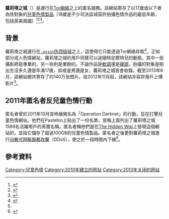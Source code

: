 {{NoteTA
|G1 = IT
}}
{{Infobox website
|name            = 蘿莉塔之城
|logo            = Lolita city logo.jpg
|logo_size       = 200px
|logocaption     =
|screenshot      = 
|collapsible     = 
|caption         = 
|url             = 
|commercial      = 否
|type            = [[兒童色情|兒童色情製品]][[檔案分享|分享]]
|registration    = 非必要
|language        = 英語
|num_users       = 14,994（2013年6月）
|content_license =
|programming language =
|owner           =
|author          =
|launch_date     = 2010年11月
|alexa           =
|revenue         =
|current_status  = 關閉
|footnotes       =
}}

'''蘿莉塔之城'''（{{lang-en|Lolita City}}）是運行在[[Tor|Tor網絡]]之上的匿名服務。該網站寄存了以17歲或以下者為性<nowiki>對象</nowiki>的[[兒童色情|兒童色情製品]]（18歲是不少司法區域容許拍攝色情作品的最低年齡，包括英美兩國）<ref name="weirderweb">{{cite web |archiveurl=https://web.archive.org/web/20130610072640/http://weirderweb.com/2013/06/06/back-in-booming-lolita-city-the-online-child-pornography-community-is-thriving |archivedate=2013-06-10 |accessdate=2015-03-03 |deadurl=yes |url=http://weirderweb.com/2013/06/06/back-in-booming-lolita-city-the-online-child-pornography-community-is-thriving/ |title=Back in booming Lolita City: the online child pornography community is thriving |date=2013-06-06 |publisher=Weirderweb.com }}</ref><ref name="USC2256">{{cite web |url=https://www.law.cornell.edu/uscode/text/18/2256 |title=18 USC § 2256 - Definitions for chapter |date=2013-02-06 |publisher=Legal Information Institute |accessdate=2013-06-13 |archive-date=2021-04-30 |archive-url=https://web.archive.org/web/20210430010009/https://www.law.cornell.edu/uscode/text/18/2256 |dead-url=no }}</ref><ref name="C&JAct">{{cite web |url=http://www.legislation.gov.uk/ukpga/2009/25/part/2/chapter/2 |title=Coroners and Justice Act 2009 Part 2 Chapter 2 "Images of Children" |year=2009 |publisher=legislation.gov.uk |accessdate=2013-06-13 |archive-date=2013-09-02 |archive-url=https://www.webcitation.org/6JLGAF8KH?url=http://www.legislation.gov.uk/ukpga/2009/25/part/2/chapter/2 |dead-url=no }}</ref>。

== 背景 ==
蘿莉塔之城運行在<code>[[.onion|.onion]]</code>[[伪顶级域|伪顶级域]]之上，這使得它只能透過Tor網絡存取<ref name="ars">{{cite web |url=https://arstechnica.com/business/news/2011/10/anonymous-takes-down-darknet-child-porn-site-on-tor-network.ars |title=Anonymous takes down darknet child porn site on Tor network |last=Gallagher |first=Sean |date=2011-10-23 |publisher=Ars Technica |accessdate=2012-02-10 |archive-date=2012-05-09 |archive-url=https://web.archive.org/web/20120509021317/http://arstechnica.com/business/news/2011/10/anonymous-takes-down-darknet-child-porn-site-on-tor-network.ars |dead-url=no }}</ref>。正如部分成人色情網站，蘿莉塔之城的用戶同樣可以追隨特定模特兒的動態。其中一些攝影師是專業的，另一些則是業餘的。不論作品是[[軟調色情|軟調]]還是[[硬調色情|硬調]]，拍攝的<nowiki>對象</nowiki>是剛出生沒多久還是年滿17歲，抑或是男還是女，蘿莉塔之城皆會收錄。截至2013年6月，該網站總共寄存了约140万张图片。自2012年11月起，該網站亦容許用戶上傳影片<ref name="weirderweb"/>。

== 2011年匿名者反兒童色情行動 ==
匿名者曾於2011年10月宣佈展開名為「Operation Darknet」的行動，旨在打擊兒童色情網站。他們在Pastebin上貼出了一份名單，宣稱上面列出了蘿莉塔之城1589名活躍用戶的真實名稱。匿名者稱他們是在[[The_Hidden_Wiki|The Hidden Wiki]]上發現這個網站的，並指它儲存了超過100GB的兒童色情製品。匿名者之後更對蘿莉塔之城進行[[分散式阻斷服務攻擊|分散式阻斷服務攻擊]]（DDoS），使之於一段時間內下線<ref>{{cite web |url=http://www.nbcnews.com/id/45147364 |title=Anonymous releases IP addresses of alleged child porn viewers |last=Liebowitz |first=Matt |date=2011-11-03 |publisher=NBC News |accessdate=2012-01-25 |archive-date=2020-05-21 |archive-url=https://web.archive.org/web/20200521145622/http://www.nbcnews.com/id/45147364 |dead-url=no }}</ref>。

== 參考資料 ==
{{reflist}}

{{Tor_onion_services}}

[[Category:兒童色情|Category:兒童色情]]
[[Category:2010年建立的网站|Category:2010年建立的网站]]
[[Category:2013年关闭的网站|Category:2013年关闭的网站]]